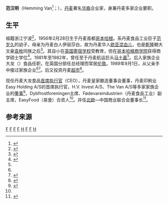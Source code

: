 '''范汉明'''（Hemming Van<ref name="history">{{cite web |url=http://www.daloon.com/Frontpage/History.aspx |title=History |publisher=DALOON |language=en |access-date=2015-11-13 |archive-url=https://web.archive.org/web/20151117020259/http://www.daloon.com/Frontpage/History.aspx |archive-date=2015-11-17 |dead-url=yes }}</ref>；{{bd|1956年||}}），[[丹麦|丹麦]]著名[[华裔|华裔]]企业家，身兼丹麦多家企业要职。

==生平==

祖籍浙江宁波<ref>{{cite web |url=http://www.ocao.yinzhou.gov.cn/yzqx_show.asp?id=905 |title=三位鄞籍侨胞荣膺“浙江省爱乡楷模” |publisher=鄞州侨网 |date=2014-10-30 |access-date=2015-11-13 |archive-url=https://web.archive.org/web/20151117015247/http://www.ocao.yinzhou.gov.cn/yzqx_show.asp?id=905 |archive-date=2015-11-17 |dead-url=yes }}</ref>，1956年2月28日生于丹麦首都[[哥本哈根|哥本哈根]]。系丹麦食品工业巨子[[范岁久|范岁久]]的幼子，母亲为丹麦白人伊丽莎白，故为丹麦华人[[欧亚混血儿|欧亚混血儿]]，也是[[乾隆|乾隆]]朝大文豪[[袁枚|袁枚]]同族之后<ref>{{cite web |url=http://202.107.212.146:838/nbwshj/index.php?option=com_content&view=article&id=741:2011-09-20-01-56-47&catid=57:m&Itemid=76 |title=享誉世界的“春卷大王”——丹麦华人协会终身名誉会长范岁久 |publisher=群星灿烂 |access-date=2015-11-13 |archive-date=2019-07-23 |archive-url=https://web.archive.org/web/20190723010658/http://202.107.212.146:838/nbwshj/index.php?option=com_content&view=article&id=741:2011-09-20-01-56-47&catid=57:m&Itemid=76 |dead-url=no }}</ref>。其自小在[[英国|英国]][[寄宿学校|寄宿学校]]受教育，但在[[哥本哈根商学院|哥本哈根商学院]]获得商学硕士学位<ref name="hemming">{{cite web|url=http://www.fyens.dk/Navne/Foedt-til-direktoer-jobbet/artikel/606818 |title=50 ÅR: Tidligt lå det i luften, at Hemming Van skulle være chef for Daloon i Nyborg |publisher=fyens.dk |date=26. februar 2006 04:00  |language=da}}</ref>。1981年至1982年，曾任至于丹麦航运巨头[[马士基|马士基]]<ref name="hemming"/>。后入家族企业大龙（{{link-en|Daloon|Daloon}}）食品任职，在英国分部任总经理而常居[[伦敦|伦敦]]。1989年9月1日，从父亲手中接过家族企业<ref name="history"/><ref>{{cite web |url=http://www.cctv.com/news/world/20020224/126.html |title=网站特稿：春卷大王范岁久 |publisher=CCTV |date=02月24日 18:28 |access-date=2015-11-13 |archive-date=2019-07-20 |archive-url=https://web.archive.org/web/20190720175255/http://www.cctv.com/news/world/20020224/126.html |dead-url=no }}</ref>。后又投资丹麦[[超市|超市]]<ref>{{cite web |url=http://borsen.dk/nyheder/avisen/artikel/11/56155/artikel.html |title=Daloon frygter bisserne i detailhandelen |publisher=Direktør |date=2013-08-13 |language=da |access-date=2015-11-13 |archive-date=2019-10-28 |archive-url=https://web.archive.org/web/20191028223239/https://borsen.dk/nyheder/avisen/artikel/11/56155/artikel.html |dead-url=no }}</ref>。

现任丹麦大龙食品[[首席执行官|首席执行官]]（CEO），丹麦皇家酿造{{link-en|Royal Unibrew|Royal Unibrew}}董事会董事，丹麦印刷业Easy Holding A/S的首席执行官，H.V. Invest A/S、The Van A/S等多家家族企业的[[董事|董事]]<ref>{{cite web |url=http://investor.royalunibrew.com/directors.cfm |title=Board of Directors |publisher=Royal UNIBREW A/S |language=en |access-date=2015-11-13 |archive-date=2018-06-19 |archive-url=https://web.archive.org/web/20180619025052/http://investor.royalunibrew.com/directors.cfm |dead-url=no }}</ref>，Dybfrostforeningen主席、Fødevareindustrien（丹麦食品工业）副主席，EasyFood（易食）合资人<ref name="hemming"/>。并任[[北欧|北欧]]—中国商业联合会董事长<ref>{{cite web |url=http://www.nordicchinese.se/nordicchinese/?attachment_id=32183 |title=北欧-中国商业联合会董事长Hemming Van致辞 |publisher=北欧时报 Nordic Chinese Times |date=2015-06-04 |access-date=2015-11-13 |archive-url=https://web.archive.org/web/20160315045942/http://www.nordicchinese.se/nordicchinese/?attachment_id=32183 |archive-date=2016-03-15 |dead-url=yes }}</ref>。

==参考来源==
{{reflist|2}}


[[Category:鄞县人|F]]
[[Category:丹麦企业家|F]]
[[Category:欧洲宁波人|F]]
[[Category:宁波商帮|F]]
[[Category:竹江袁氏|H]]
[[Category:寧波裔英國人|F]]
[[Category:哥本哈根商学院校友|F]]
[[Category:鄞县袁氏|H]]
